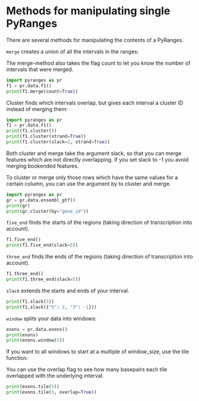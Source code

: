 # Methods for manipulating single PyRanges

There are several methods for manipulating the contents of a PyRanges.

`merge` creates a union of all the intervals in the ranges:

The merge-method also takes the flag count to let you know the number of intervals that were merged.

```python
import pyranges as pr
f1 = pr.data.f1()
print(f1.merge(count=True))
```

Cluster finds which intervals overlap, but gives each interval a cluster ID instead of merging them:

```python
import pyranges as pr
f1 = pr.data.f1()
print(f1.cluster())
print(f1.cluster(strand=True))
print(f1.cluster(slack=2, strand=True))
```

Both cluster and merge take the argument slack, so that you can merge features
which are not directly overlapping. If you set slack to -1 you avoid merging bookended features.

To cluster or merge only those rows which have the same values for a certain column, you can use the argument by to cluster and merge.

```python
import pyranges as pr
gr = pr.data.ensembl_gtf()
print(gr)
print(gr.cluster(by="gene_id"))
```


`five_end` finds the starts of the regions (taking direction of transcription
into account).

```python
f1.five_end()
print(f1.five_end(slack=5))
```

`three_end` finds the ends of the regions (taking direction of transcription into account).

```python
f1.three_end()
print(f1.three_end(slack=5))
```

`slack` extends the starts and ends of your interval.

```python
print(f1.slack(5))
print(f1.slack({"5": 2, "3": -1}))
```

`window` splits your data into windows:

```python
exons = pr.data.exons()
print(exons)
print(exons.window(5))
```

If you want to all windows to start at a multiple of window_size, use the tile function:

You can use the overlap flag to see how many basepairs each tile overlapped with
the underlying interval.

```python
print(exons.tile(5))
print(exons.tile(5, overlap=True))
```
